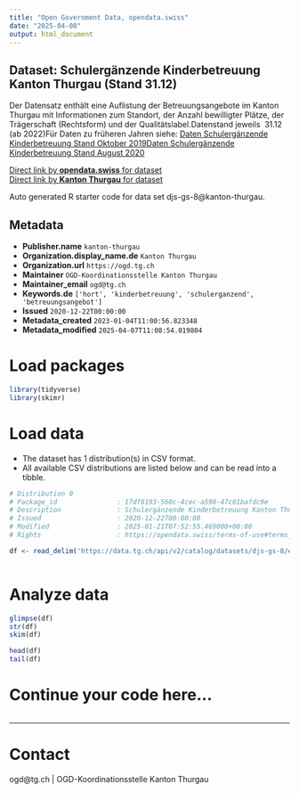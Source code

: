 ```yaml
---
title: "Open Government Data, opendata.swiss"
date: "2025-04-08"
output: html_document
---
```


## Dataset: Schulergänzende Kinderbetreuung Kanton Thurgau (Stand 31.12)

Der Datensatz enthält eine Auflistung der Betreuungsangebote im Kanton Thurgau mit Informationen zum Standort, der Anzahl bewilligter Plätze, der Trägerschaft (Rechtsform) und der Qualitätslabel.Datenstand jeweils  31.12 (ab 2022)Für Daten zu früheren Jahren siehe: [Daten Schulergänzende Kinderbetreuung Stand Oktober 2019](https://data.tg.ch/explore/dataset/djs-gs-3/)[Daten Schulergänzende Kinderbetreuung Stand August 2020](https://data.tg.ch/explore/dataset/djs-gs-4/)

[Direct link by **opendata.swiss** for dataset](https://opendata.swiss/de/dataset/schulerganzende-kinderbetreuung-kanton-thurgau-stand-31-12)<br>
[Direct link by **Kanton Thurgau** for dataset](https://data.tg.ch/explore/dataset/djs-gs-8/)

Auto generated R starter code for data set djs-gs-8@kanton-thurgau.

## Metadata

- **Publisher.name** `kanton-thurgau`
- **Organization.display_name.de** `Kanton Thurgau`
- **Organization.url** `https://ogd.tg.ch`
- **Maintainer** `OGD-Koordinationsstelle Kanton Thurgau`
- **Maintainer_email** `ogd@tg.ch`
- **Keywords.de** `['hort', 'kinderbetreuung', 'schulerganzend', 'betreuungsangebot']`
- **Issued** `2020-12-22T00:00:00`
- **Metadata_created** `2023-01-04T11:00:56.823348`
- **Metadata_modified** `2025-04-07T11:08:54.019804`


# Load packages

```r

library(tidyverse)
library(skimr)

```

# Load data

-   The dataset has 1 distribution(s) in CSV format.
-   All available CSV distributions are listed below and can be read into a tibble.

```r

# Distribution 0
# Package_id               : 17df8193-560c-4cec-a590-47c01bafdc9e
# Description              : Schulergänzende Kinderbetreuung Kanton Thurgau (Stand 31.12) (csv)
# Issued                   : 2020-12-22T00:00:00
# Modified                 : 2025-01-21T07:52:55.469000+00:00
# Rights                   : https://opendata.swiss/terms-of-use#terms_by

df <- read_delim('https://data.tg.ch/api/v2/catalog/datasets/djs-gs-8/exports/csv?use_labels=true')



```

# Analyze data

```r

glimpse(df)
str(df)
skim(df)

head(df)
tail(df)

```

# Continue your code here...

```r

```

------------------------------------------------------------------------

# Contact

ogd@tg.ch | OGD-Koordinationsstelle Kanton Thurgau
